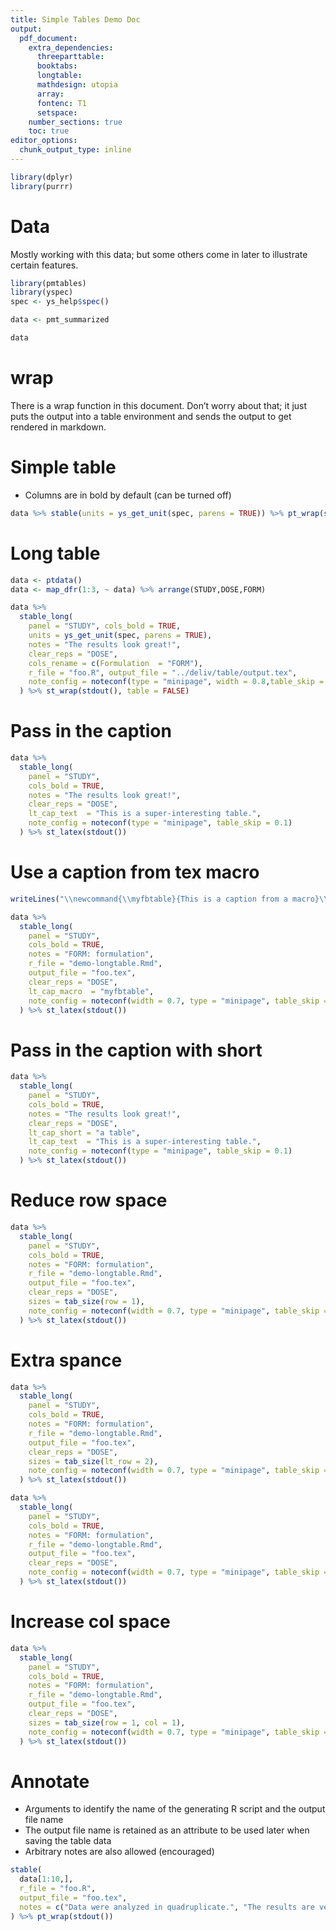 ```yaml
--- 
title: Simple Tables Demo Doc
output: 
  pdf_document: 
    extra_dependencies: 
      threeparttable:
      booktabs:
      longtable:
      mathdesign: utopia
      array:
      fontenc: T1
      setspace:
    number_sections: true
    toc: true 
editor_options: 
  chunk_output_type: inline
---
```


```r
library(dplyr)
library(purrr)
```

\clearpage

# Data

Mostly working with this data; but some others come in later to illustrate
certain features.

```r
library(pmtables)
library(yspec)
spec <- ys_help$spec()

data <- pmt_summarized

data
```


# wrap

There is a wrap function in this document.  Don't worry about that; it just 
puts the output into a table environment and sends the output to get rendered
in markdown.

\clearpage

# Simple table

- Columns are in bold by default (can be turned off)

```r
data %>% stable(units = ys_get_unit(spec, parens = TRUE)) %>% pt_wrap(stdout())
```
\clearpage


# Long table

```r
data <- ptdata()
data <- map_dfr(1:3, ~ data) %>% arrange(STUDY,DOSE,FORM)
```


```r
data %>%
  stable_long(
    panel = "STUDY", cols_bold = TRUE,
    units = ys_get_unit(spec, parens = TRUE),
    notes = "The results look great!",
    clear_reps = "DOSE",
    cols_rename = c(Formulation  = "FORM"),
    r_file = "foo.R", output_file = "../deliv/table/output.tex",
    note_config = noteconf(type = "minipage", width = 0.8,table_skip = 0.1)
  ) %>% st_wrap(stdout(), table = FALSE)
```

\clearpage

# Pass in the caption

```r
data %>%
  stable_long(
    panel = "STUDY", 
    cols_bold = TRUE,
    notes = "The results look great!",
    clear_reps = "DOSE",
    lt_cap_text  = "This is a super-interesting table.", 
    note_config = noteconf(type = "minipage", table_skip = 0.1)
  ) %>% st_latex(stdout())
```


\clearpage


# Use a caption from tex macro

```r
writeLines("\\newcommand{\\myfbtable}{This is a caption from a macro}\\vskip 0.5cm")
```


```r
data %>%
  stable_long(
    panel = "STUDY", 
    cols_bold = TRUE,
    notes = "FORM: formulation",
    r_file = "demo-longtable.Rmd", 
    output_file = "foo.tex",
    clear_reps = "DOSE",
    lt_cap_macro  = "myfbtable", 
    note_config = noteconf(width = 0.7, type = "minipage", table_skip = 0.1)
  ) %>% st_latex(stdout())
```


\clearpage

# Pass in the caption with short 

```r
data %>%
  stable_long(
    panel = "STUDY", 
    cols_bold = TRUE,
    notes = "The results look great!",
    clear_reps = "DOSE",
    lt_cap_short = "a table",
    lt_cap_text  = "This is a super-interesting table.", 
    note_config = noteconf(type = "minipage", table_skip = 0.1)
  ) %>% st_latex(stdout())
```

\clearpage

# Reduce row space

```r
data %>%
  stable_long(
    panel = "STUDY", 
    cols_bold = TRUE,
    notes = "FORM: formulation",
    r_file = "demo-longtable.Rmd", 
    output_file = "foo.tex",
    clear_reps = "DOSE",
    sizes = tab_size(row = 1),
    note_config = noteconf(width = 0.7, type = "minipage", table_skip = 0.1)
  ) %>% st_latex(stdout())
```

\clearpage

# Extra spance
```r
data %>%
  stable_long(
    panel = "STUDY", 
    cols_bold = TRUE,
    notes = "FORM: formulation",
    r_file = "demo-longtable.Rmd", 
    output_file = "foo.tex",
    clear_reps = "DOSE",
    sizes = tab_size(lt_row = 2),
    note_config = noteconf(width = 0.7, type = "minipage", table_skip = 0.1)
  ) %>% st_latex(stdout())
```

\clearpage
```r
data %>%
  stable_long(
    panel = "STUDY", 
    cols_bold = TRUE,
    notes = "FORM: formulation",
    r_file = "demo-longtable.Rmd", 
    output_file = "foo.tex",
    clear_reps = "DOSE",
    note_config = noteconf(width = 0.7, type = "minipage", table_skip = 0.1)
  ) %>% st_latex(stdout())
```

\clearpage

# Increase col space

```r
data %>%
  stable_long(
    panel = "STUDY", 
    cols_bold = TRUE,
    notes = "FORM: formulation",
    r_file = "demo-longtable.Rmd", 
    output_file = "foo.tex",
    clear_reps = "DOSE",
    sizes = tab_size(row = 1, col = 1),
    note_config = noteconf(width = 0.7, type = "minipage", table_skip = 0.1)
  ) %>% st_latex(stdout())
```


\clearpage

# Annotate

- Arguments to identify the name of the generating R script and the output file
  name
- The output file name is retained as an attribute to be used later when saving
  the table data
- Arbitrary notes are also allowed (encouraged)

```r
stable(
  data[1:10,],
  r_file = "foo.R",
  output_file = "foo.tex",
  notes = c("Data were analyzed in quadruplicate.", "The results are very clear."),
) %>% pt_wrap(stdout())
```

